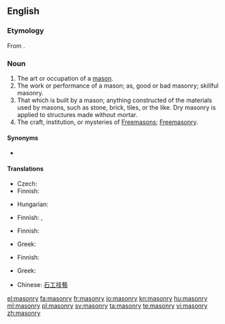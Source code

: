==English==
{{wikipedia}}

===Etymology===
From {{etyl|fr|en}} {{term|maçonnerie}}.

===Noun===
{{en-noun|masonries|-}}

# The art or occupation of a [[mason]].
# The work or performance of a mason; as, good or bad masonry; skillful masonry.
# That which is built by a mason; anything constructed of the materials used by masons, such as stone, brick, tiles, or the like. Dry masonry is applied to structures made without mortar.
# The craft, institution, or mysteries of [[Freemason]]s; [[Freemasonry]].

====Synonyms====
*{{l|en|stonecraft}}

====Translations====
{{trans-top|art or occupation of a mason}}
* Czech: {{t-|cs|zednictví|n}}
* Finnish: {{t|fi|muurarius}}
{{trans-mid}}
* Hungarian: {{t|hu|kőművesség}}
{{trans-bottom}}

{{trans-top|work or performance of a mason}}
* Finnish: {{t|fi|muuraus}}, {{t|fi|kivityö}}
{{trans-mid}}
{{trans-bottom}}

{{trans-top|that which is built by a mason}}
* Finnish: {{t|fi|kivityö}}
{{trans-mid}}
* Greek: {{t|el|λιθοδομή|f|tr=lithodomí}}
{{trans-bottom}}

{{trans-top|freemasonry}}
* Finnish: {{t-|fi|vapaamuurarius}}
{{trans-mid}}
* Greek: {{t+|el|ελευθεροτεκτονισμός|m|tr=eleftherotektonismós}}
{{trans-bottom}}

{{checktrans-top}}
* Chinese: [[石工技藝]]
{{trans-bottom}}

[[el:masonry]]
[[fa:masonry]]
[[fr:masonry]]
[[io:masonry]]
[[kn:masonry]]
[[hu:masonry]]
[[ml:masonry]]
[[pl:masonry]]
[[sv:masonry]]
[[ta:masonry]]
[[te:masonry]]
[[vi:masonry]]
[[zh:masonry]]